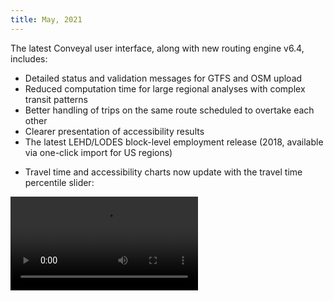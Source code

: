 ```yaml
---
title: May, 2021
---
```




The latest Conveyal user interface, along with new routing engine v6.4, includes:
- Detailed status and validation messages for GTFS and OSM upload
- Reduced computation time for large regional analyses with complex transit patterns
- Better handling of trips on the same route scheduled to overtake each other
- Clearer presentation of accessibility results  
- The latest LEHD/LODES block-level employment release (2018, available via one-click import for US regions)
<!-- truncate -->
- Travel time and accessibility charts now update with the travel time percentile slider:

<Video src='/img/changelog/202105/travel-time-slider.m4v' alt='Updated accessibility charts' />
